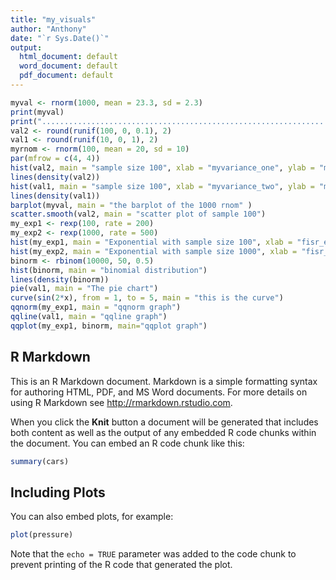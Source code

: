 ```yaml
---
title: "my_visuals"
author: "Anthony"
date: "`r Sys.Date()`"
output:
  html_document: default
  word_document: default
  pdf_document: default
---
```


```r
myval <- rnorm(1000, mean = 23.3, sd = 2.3)
print(myval)
print("....................................................................")
val2 <- round(runif(100, 0, 0.1), 2)
val1 <- round(runif(10, 0, 1), 2)
myrnom <- rnorm(100, mean = 20, sd = 10)
par(mfrow = c(4, 4))
hist(val2, main = "sample size 100", xlab = "myvariance_one", ylab = "mymean_one")
lines(density(val2))
hist(val1, main = "sample size 100", xlab = "myvariance_two", ylab = "mymean_two")
lines(density(val1))
barplot(myval, main = "the barplot of the 1000 rnom" )
scatter.smooth(val2, main = "scatter plot of sample 100")
my_exp1 <- rexp(100, rate = 200)
my_exp2 <- rexp(1000, rate = 500)
hist(my_exp1, main = "Exponential with sample size 100", xlab = "fisr_exp", ylab = "ycomponent")
hist(my_exp2, main = "Exponential with sample size 1000", xlab = "fisr_exp", ylab = "ycomponent")
binorm <- rbinom(10000, 50, 0.5)
hist(binorm, main = "binomial distribution")
lines(density(binorm))
pie(val1, main = "The pie chart")
curve(sin(2*x), from = 1, to = 5, main = "this is the curve")
qqnorm(my_exp1, main = "qqnorm graph")
qqline(val1, main = "qqline graph")
qqplot(my_exp1, binorm, main="qqplot graph")
```

## R Markdown

This is an R Markdown document. Markdown is a simple formatting syntax for authoring HTML, PDF, and MS Word documents. For more details on using R Markdown see <http://rmarkdown.rstudio.com>.

When you click the **Knit** button a document will be generated that includes both content as well as the output of any embedded R code chunks within the document. You can embed an R code chunk like this:

```r
summary(cars)
```

## Including Plots

You can also embed plots, for example:

```r
plot(pressure)
```

Note that the `echo = TRUE` parameter was added to the code chunk to prevent printing of the R code that generated the plot.
